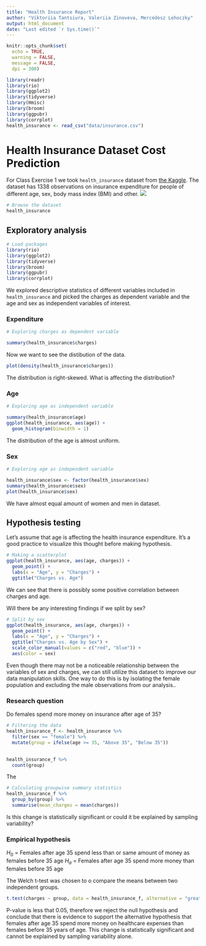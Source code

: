 ```yaml
---
title: "Health Insurance Report"
author: "Viktoriia Tantsiura, Valeriia Zinoveva, Mercédesz Lehoczky"
output: html_document
date: "Last edited `r Sys.time()`"
---
```


```r
knitr::opts_chunk$set(
  echo = TRUE, 
  warning = FALSE, 
  message = FALSE, 
  dpi = 300)
```

```r
library(readr)
library(rio)
library(ggplot2)
library(tidyverse)
library(Hmisc)
library(broom)
library(ggpubr)
library(corrplot)
health_insurance <- read_csv("data/insurance.csv")
```

# Health Insurance Dataset Cost Prediction

For Class Exercise 1 we took `health_insurance` dataset from [the Kaggle](https://www.kaggle.com/datasets/annetxu/health-insurance-cost-prediction). The dataset has 1338 observations on insurance expenditure for people of different age, sex, body mass index (BMI) and other. ![](https://media.istockphoto.com/id/1005014108/photo/individual-health-insurance-policy-and-stethoscope.jpg?s=612x612&w=0&k=20&c=m10Up9PPs23BOOvTSKPCBhhNr0PneobgjLAHW05G2ek=)

```r
# Browse the dataset
health_insurance
```

## Exploratory analysis

```r
# Load packages
library(rio)
library(ggplot2)
library(tidyverse)
library(broom)
library(ggpubr)
library(corrplot)
```

We explored descriptive statistics of different variables included in `health_insurance` and picked the charges as dependent variable and the age and sex as independent variables of interest.

### Expenditure
``` r
# Exploring charges as dependent variable
```
``` r
summary(health_insurance$charges)
```

Now we want to see the distibution of the data.

```r
plot(density(health_insurance$charges))
```

The distribution is right-skewed. What is affecting the distribution?

### Age
``` r
# Exploring age as independent variable
```
```r
summary(health_insurance$age)
ggplot(health_insurance, aes(age)) +
  geom_histogram(binwidth = 1) 
```

The distribution of the age is almost uniform.

### Sex
``` r
# Exploring age as independent variable
```
``` r
health_insurance$sex <- factor(health_insurance$sex)
summary(health_insurance$sex)
plot(health_insurance$sex)
```

We have almost equal amount of women and men in dataset.

## Hypothesis testing

Let's assume that age is affecting the health insurance expenditure. It's a good practice to visualize this thought before making hypothesis.

```r
# Making a scatterplot
ggplot(health_insurance, aes(age, charges)) + 
  geom_point() +
  labs(x = "Age", y = "Charges") + 
  ggtitle("Charges vs. Age")
```
We can see that there is possibly some positive correlation between charges and age.

Will there be any interesting findings if we split by sex?
```r
# Split by sex
ggplot(health_insurance, aes(age, charges)) +
  geom_point() +
  labs(x = "Age", y = "Charges") +
  ggtitle("Charges vs. Age by Sex") +
  scale_color_manual(values = c("red", "blue")) +  
  aes(color = sex)
```

Even though there may not be a noticeable relationship between the variables of sex and charges, we can still utilize this dataset to improve our data manipulation skills. One way to do this is by isolating the female population and excluding the male observations from our analysis..

### Research question

Do females spend more money on insurance after age of 35?

```r
# Filtering the data
health_insurance_f <- health_insurance %>% 
  filter(sex == "female") %>% 
  mutate(group = ifelse(age >= 35, "Above 35", "Below 35"))
   

health_insurance_f %>%
  count(group)  
```
The 
```r
# Calculating groupwise summary statistics
health_insurance_f %>% 
  group_by(group) %>%
  summarise(mean_charges = mean(charges))
```
Is this change is statistically significant or could it be explained by sampling variability?

### Empirical hypothesis 

$H_0$ = Females after age 35 spend less than or same amount of money as females before 35 age
$H_a$ = Females after age 35 spend more money than females before 35 age

The Welch t-test was chosen to o compare the means between two independent groups.

```r
t.test(charges ~ group, data = health_insurance_f, alternative = "greater")
```

P-value is less that 0.05, therefore we reject the null hypothesis and conclude that there is evidence to support the alternative hypothesis that females after age 35 spend more money on healthcare expenses than females before 35 years of age. This change is statistically significant and cannot be explained by sampling variability alone.


